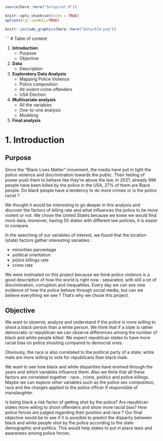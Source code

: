 

```r
source(here::here("Setup/set.R"))
```

```r
knitr::opts_chunk$set(echo = TRUE)
options(rgl.useNULL=TRUE) 
```

```r
knitr::include_graphics(here::here("Data/blm.png"))
```

```
# Table of content 

1. **Introduction**
    + Purpose
    + Objective

2. **Data**
    + Description

3. **Exploratory Data Analysis**
    + Mapping Police Violence 
    + Police composition
    + All violent crime offenders
    + USA Election

4. **Multivariate analysis** 
    + All the variables 
    + One-to-one analysis 
    + Modeling 

5. **Final analysis**


# 1. Introduction

## Purpose

Since the “Black Lives Matter” movement, the media have put in light the police violence and discrimination towards the public. Their feeling of power push them to behave like they’re above the law. In 2021, already 996 people have been killed by the police in the USA, 27% of them are Black people.
Do black people have a tendency to do more crimes or is the police racist ?
 
We thought it would be interesting to go deeper in this analysis and discover the factors of killing rate and what influences the police to be more violent or not. We chose the United States because we knew we would find more data, moreover, having 50 states with different law policies, it is easier to compare.

In the searching of our variables of interest, we found that the location (state) factors gather interesting variables : 

- minorities percentage 
- political orientation
- police killings rate 
- crime rate 
 
We were motivated on this project because we think police violence is a good description of how the world is right now : separated, with still a lot of discrimination, corruption and inequalities. Every day we can see new evidence of how the police behave through social media, but can we believe everything we see ? That’s why we chose this project.

## Objective 


We want to observe, analyze and understand if the police is more willing to shoot a black person than a white person.
We think that if a state is rather democratic or republican we can observe differences among the number of black and white people killed. We expect republican states to have more racial bias on police shooting compared to democrat ones.

Obviously, the race is also correlated to the political party of a state; white male are more willing to vote for republicans than black male. 

We want to see how black and white disparities have evolved through the years and which variables influence them. Also we think that all these factors are correlated together : race , crime, politics and police killings. Maybe we can explore other variables such as the police sex composition, race and the charges applied to the police officer if responsible of manslaughter.
  
Is being black a risk factor of getting shot by the police? Are republican states more willing to shoot offenders and show more racial bias? How police forces are judged regarding their position and race ? Our final objective would be to see if it is possible to predict the disparity between black and white people shot by the police according to the state demographic and politics. This would help states to put in place laws and awareness among police forces.

